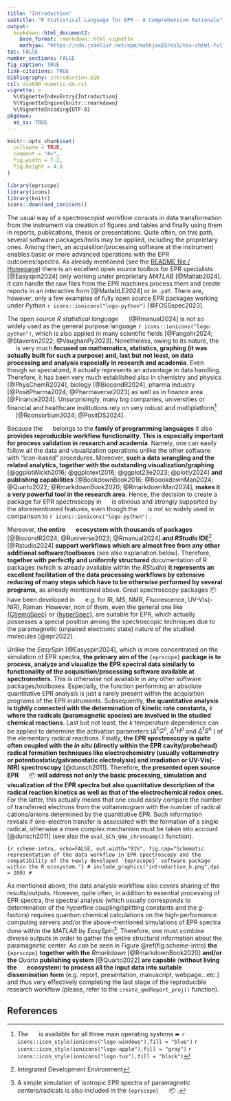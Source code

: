 ```yaml
---
title: "Introduction"
subtitle: "R Statistical Language for EPR - A Comprehensive Rationale"
output: 
  bookdown::html_document2:
    base_format: rmarkdown::html_vignette
    mathjax: "https://cdn.jsdelivr.net/npm/mathjax@3/es5/tex-chtml-full.js"
toc: FALSE    
number_sections: FALSE
fig_caption: TRUE
link-citations: TRUE
bibliography: introduction.bib
csl: iso690-numeric-en.csl
vignette: >
  %\VignetteIndexEntry{Introduction}
  %\VignetteEngine{knitr::rmarkdown}
  %\VignetteEncoding{UTF-8}
pkgdown:
  as_is: TRUE
---
```


```r
knitr::opts_chunk$set(
  collapse = TRUE,
  comment = "#>",
  fig.width = 7.2,
  fig.height = 4.8
)
```

```r
library(eprscope)
library(icons)
library(knitr)
icons::download_ionicons()
```

The usual way of a spectroscopist workflow consists in data transformation from the instrument via creation of figures and tables and finally using them in reports, publications, thesis or presentations. Quite often, on this path, several software packages/tools may be applied, including the proprietary ones. Among them, an acquisition/processing software at the instrument enables basic or more advanced operations with the EPR outcomes/spectra. As already mentioned (see the [README file / Homepage](https://jatanrt.github.io/eprscope/index.html)) there is an excellent open source toolbox for EPR specialists [@Easyspin2024] only working under proprietary *MATLAB* [@Matlab2024]. It can handle the raw files from the EPR machines process them and create reports in an interactive form [@MatlabLE2024] or in `.pdf`. There are, however, only a few examples of fully open source EPR packages working under *Python* `r icons::ionicons("logo-python")` [@FOSSspec2023].

The open source *R statistical language* ![](RcoreLogo.png){width="16" height="12"} [@Rmanual2024] is not so widely used as the general purpose language `r icons::ionicons("logo-python")`, which is also applied in many scientific fields [@Fangohr2024; @Staveren2022; @VaughanPy2023]. Nonetheless, owing to its nature, the ![](RcoreLogo.png){width="16" height="12"} is very much **focused on mathematics, statistics, graphing (it was actually built for such a purpose) and, last but not least, on data processing and analysis especially in research and academia**. Even though so specialized, it actually represents an advantage in data handling. Therefore, it has been very much established also in chemistry and physics [@PhysChemR2024], biology [@BiocondR2024], pharma industry [@PositPharma2024; @Pharmaverse2023] as well as in finance area [@Finance2024]. Unsurprisingly, many big companies, universities or financial and healthcare institutions rely on very robust and multiplatform[^1] ![](RcoreLogo.png){width="16" height="12"} [@Rconsortium2024; @PositDS2024].

[^1]: The ![](RcoreLogo.png){width="16" height="12"} is available for all three main operating systems ➨ `r icons::icon_style(ionicons("logo-windows"),fill = "blue")` `r icons::icon_style(ionicons("logo-apple"),fill = "gray")` `r icons::icon_style(ionicons("logo-tux"),fill = "black")`

Because the ![](RcoreLogo.png){width="16" height="12"} belongs to the **family of programming languages** it also **provides reproducible workflow functionality. This is especially important for process validation in research and academia**. Namely, one can easily follow all the data and visualization operations unlike the other software with "icon-based" procedures. Moreover, **such a data wrangling and the related analytics, together with the outstanding visualization/graphing** [@ggplotWickh2016; @ggplotext2016; @ggplot23e2023; @plotly2024] **and publishing capabilities** [@BookdownBook2016; @BoookdownMan2024; @Quarto2022; @RmarkdownBook2020; @RmarkdownMan2024], **makes it a very powerful tool in the research area**. Hence, the decision to create a package for EPR spectroscopy in ![](RcoreLogo.png){width="16" height="12"} is obvious and strongly supported by the aforementioned features, even though the ![](RcoreLogo.png){width="16" height="12"} is not so widely used in comparison to `r icons::ionicons("logo-python")` .

Moreover, **the entire** ![](RcoreLogo.png){width="16" height="12"} **ecosystem with thousands of packages** [@BiocondR2024; @Runiverse2023; @Rmanual2024] **and *RStudio* IDE**[^2] [@Rstudio2024] **support workflows which are almost free from any other additional software/toolboxes** (see also explanation below). Therefore, **together with perfectly and uniformly structured** documentation of R packages (which is already available within the *RStudio*) **it represents an excellent facilitation of the data processing workflows by extensive reducing of many steps which have to be otherwise performed by several programs,** as already mentioned above. Great spectroscopy packages 📦 have been developed in ![](RcoreLogo.png){width="16" height="12"} e.g. for IR, MS, NMR, Fluorescence, UV-Vis(-NIR), Raman. However, non of them, even the general one like [{ChemoSpec}](#0) or [{hyperSpec}](#0), are suitable for EPR, which actually possesses a special position among the spectroscopic techniques due to the paramagnetic (unpaired electronic state) nature of the studied molecules [@epr2022].

[^2]: Integrated Development Environment

Unlike the *EasySpin* [@Easyspin2024], which is more concentrated on the simulation of EPR spectra, **the primary aim of the** `{eprscope}` **package is to process, analyze and visualize the EPR spectral data similarly to functionality of the acquisition/processing software available at spectrometers**. This is otherwise not available in any other software packages/toolboxes. Especially, the function performing an absolute quantitative EPR analysis is just a rarely present within the acquisition programs of the EPR instruments. Subsequently, **the quantitative analysis is tightly connected with the determination of kinetic rate constants,** $k$ **where the radicals (paramagnetic species) are involved in the studied chemical reactions**. Last but not least, the $k$ temperature dependence can be applied to determine the activation parameters ($\Delta^{\ddagger} G^o$, $\Delta^{\ddagger} H^o$ and $\Delta^{\ddagger} S^o$ ) of the elementary radical reactions. Finally, **the EPR spectroscopy is quite often coupled with the *in situ* (directly within the EPR cavity/probehead) radical formation techniques like electrochemistry (usually voltammetry or potentiostatic/galvanostatic electrolysis) and irradiation or UV-Vis(-NIR) spectroscopy** [@dunsch2011]. Therefore, **the presented open source EPR** ![](RcoreLogo.png){width="16" height="12"} 📦 **will address not only the basic processing, simulation and visualization of the EPR spectra but also quantitative description of the radical reaction kinetics as well as that of the electrochemical redox ones**. For the latter, this actually means that one could easily compare the number of transferred electrons from the voltammogram with the number of radical cations/anions determined by the quantitative EPR. Such information reveals if one-electron transfer is associated with the formation of a single radical, otherwise a more complex mechanism must be taken into account [@dunsch2011] (see also the `eval_ECh_QNe_chronoamp()` function).

```{r scheme-intro, echo=FALSE, out.width="91%", fig.cap="Schematic representation of the data workflow in EPR spectroscopy and the compatibility of the newly developed `{eprscope}` software package within the R ecosystem."}
#
include_graphics("introduction_b.png",dpi = 200)
#
```

As mentioned above, the data analysis workflow also covers sharing of the results/outputs. However, quite often, in addition to essential processing of EPR spectra, the spectral analysis (which usually corresponds to determination of the hyperfine coupling/splitting constants and the *g*-factors) requires quantum chemical calculations on the high-performance computing servers and/or the above-mentioned simulations of EPR spectra done within the *MATLAB* by *EasySpin*[^3]*.* Therefore, one must combine diverse outputs in order to gather the entire structural information about the paramagnetic center. As can be seen in Figure \@ref(fig:scheme-intro) **the** `{eprscope}` **together with the** *Rmarkdown* [@RmarkdownBook2020] **and/or the** *Quarto* **publishing system** [@Quarto2022] **are capable** (**without living the** ![](RcoreLogo.png){width="16" height="12"} **ecosystem**) **to process all the input data into suitable dissemination form** (e.g. report, presentation, manuscript, webpage...etc.) and thus very effectively completing the last stage of the reproducible research workflow (please, refer to the `create_qmdReport_proj()` function).

[^3]: A simple simulation of isotropic EPR spectra of paramagnetic centers/radicals is also included in the `{eprscope}` ![](RcoreLogo.png){width="16" height="12"} 📦 .

## References
